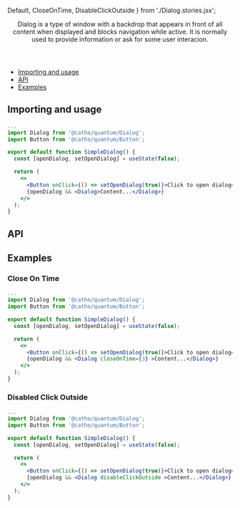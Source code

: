   Default,
  CloseOnTime,
  DisableClickOutside
} from './Dialog.stories.jsx';



<Meta title="Dialog" component={Dialog}  />

<Header title="Dialog">
    Dialog is a type of window with a backdrop that appears in front of all
    content when displayed and blocks navigation while active. It is normally used to provide information or ask for
    some user interacion.
</Header>

- [Importing and usage](#importing)
- [API](#api)
- [Examples](#examples)

## <a id="importing"></a>Importing and usage

```jsx
...
import Dialog from '@catho/quantum/Dialog';
import Button from '@catho/quantum/Button';

export default function SimpleDialog() {
  const [openDialog, setOpenDialog] = useState(false);

  return (
    <>
      <Button onClick={() => setOpenDialog(true)}>Click to open dialog</Button>
      {openDialog && <Dialog>Content...</Dialog>}
    </>
  );
}
```

<Canvas withSource="none" >
  <Story of={Default}/>
</Canvas>

## <a id="api"></a>API

<ArgsTable of={Dialog} />

## <a id="examples"></a>Examples

### Close On Time

```jsx
...
import Dialog from '@catho/quantum/Dialog';
import Button from '@catho/quantum/Button';

export default function SimpleDialog() {
  const [openDialog, setOpenDialog] = useState(false);

  return (
    <>
      <Button onClick={() => setOpenDialog(true)}>Click to open dialog</Button>
      {openDialog && <Dialog closeOnTime={3} >Content...</Dialog>}
    </>
  );
}
```

<Canvas withSource="none">
  <Story of={CloseOnTime}/>
</Canvas>

### Disabled Click Outside

```jsx
...
import Dialog from '@catho/quantum/Dialog';
import Button from '@catho/quantum/Button';

export default function SimpleDialog() {
  const [openDialog, setOpenDialog] = useState(false);

  return (
    <>
      <Button onClick={() => setOpenDialog(true)}>Click to open dialog</Button>
      {openDialog && <Dialog disableClickOutside >Content...</Dialog>}
    </>
  );
}
```

<Canvas withSource="none">
  <Story of={DisableClickOutside}/>
</Canvas>


<EvaluationForm componentName="Dialog" />
